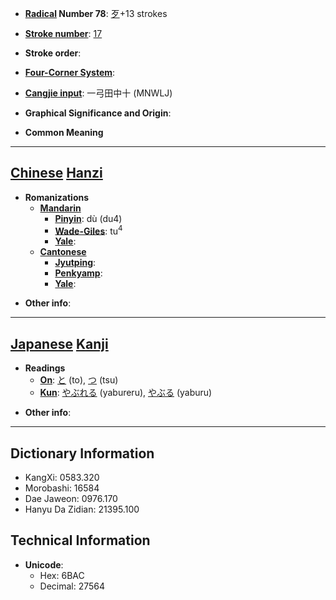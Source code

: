 * '''[[Wiktionary:Chinese radical index| Radical]] Number 78''': [[Wiktionary:Chinese radical index 歹|歹]]+13 strokes

* '''[[Wiktionary:Chinese total strokes index|Stroke number]]''': [[Wiktionary:Chinese total strokes index 17|17]]

* '''Stroke order''': 

* '''[[Wiktionary:Chinese four corner index|Four-Corner System]]''': 

* '''[[Wiktionary:Chinese Cangjie index|Cangjie input]]''': 一弓田中十 (MNWLJ)

* '''Graphical Significance and Origin''': 

* '''Common Meaning'''

----

== [[Chinese]] [[Hanzi]] ==

* '''Romanizations'''
** '''[[Mandarin]]'''
*** '''[[Pinyin]]''': dù (du4)
*** '''[[Wade-Giles]]''': tu<sup>4</sup>
*** '''[[Yale]]''': 
** '''[[Cantonese]]'''
*** '''[[Jyutping]]''':
*** '''[[Penkyamp]]''': 
*** '''[[Yale]]''': 

* '''Other info''': 

----

== [[Japanese]] [[Kanji]] ==

* '''Readings'''
** '''[[On]]''': [[と]] (to), [[つ]] (tsu)
** '''[[Kun]]''': [[やぶれる]] (yabureru), [[やぶる]] (yaburu)

* '''Other info''':  

----

== Dictionary Information ==

* KangXi: 0583.320
* Morobashi: 16584
* Dae Jaweon: 0976.170
* Hanyu Da Zidian: 21395.100

== Technical Information ==

* '''Unicode''':
** Hex: 6BAC
** Decimal: 27564